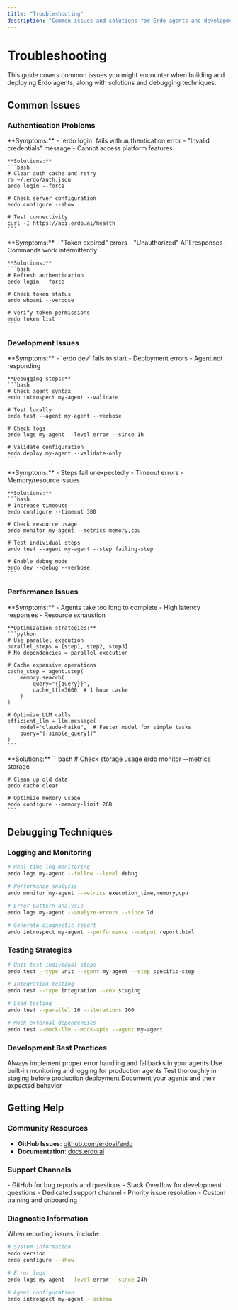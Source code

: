 ```yaml
---
title: "Troubleshooting"
description: "Common issues and solutions for Erdo agents and development"
---
```


# Troubleshooting

This guide covers common issues you might encounter when building and deploying Erdo agents, along with solutions and debugging techniques.

## Common Issues

### Authentication Problems

<AccordionGroup>
  <Accordion title="Login Failed / Invalid Credentials">
    **Symptoms:**
    - `erdo login` fails with authentication error
    - "Invalid credentials" message
    - Cannot access platform features

    **Solutions:**
    ```bash
    # Clear auth cache and retry
    rm ~/.erdo/auth.json
    erdo login --force

    # Check server configuration
    erdo configure --show

    # Test connectivity
    curl -I https://api.erdo.ai/health
    ```

  </Accordion>

  <Accordion title="Token Expired / Unauthorized">
    **Symptoms:**
    - "Token expired" errors
    - "Unauthorized" API responses
    - Commands work intermittently

    **Solutions:**
    ```bash
    # Refresh authentication
    erdo login --force

    # Check token status
    erdo whoami --verbose

    # Verify token permissions
    erdo token list
    ```

  </Accordion>
</AccordionGroup>

### Development Issues

<AccordionGroup>
  <Accordion title="Agent Won't Start / Deploy">
    **Symptoms:**
    - `erdo dev` fails to start
    - Deployment errors
    - Agent not responding

    **Debugging steps:**
    ```bash
    # Check agent syntax
    erdo introspect my-agent --validate

    # Test locally
    erdo test --agent my-agent --verbose

    # Check logs
    erdo logs my-agent --level error --since 1h

    # Validate configuration
    erdo deploy my-agent --validate-only
    ```

  </Accordion>

  <Accordion title="Step Execution Failures">
    **Symptoms:**
    - Steps fail unexpectedly
    - Timeout errors
    - Memory/resource issues

    **Solutions:**
    ```bash
    # Increase timeouts
    erdo configure --timeout 300

    # Check resource usage
    erdo monitor my-agent --metrics memory,cpu

    # Test individual steps
    erdo test --agent my-agent --step failing-step

    # Enable debug mode
    erdo dev --debug --verbose
    ```

  </Accordion>
</AccordionGroup>

### Performance Issues

<AccordionGroup>
  <Accordion title="Slow Agent Execution">
    **Symptoms:**
    - Agents take too long to complete
    - High latency responses
    - Resource exhaustion

    **Optimization strategies:**
    ```python
    # Use parallel execution
    parallel_steps = [step1, step2, step3]
    # No dependencies = parallel execution

    # Cache expensive operations
    cache_step = agent.step(
        memory.search(
            query="{{query}}",
            cache_ttl=3600  # 1 hour cache
        )
    )

    # Optimize LLM calls
    efficient_llm = llm.message(
        model="claude-haiku",  # Faster model for simple tasks
        query="{{simple_query}}"
    )
    ```

  </Accordion>

  <Accordion title="Memory/Storage Issues">
    **Solutions:**
    ```bash
    # Check storage usage
    erdo monitor --metrics storage

    # Clean up old data
    erdo cache clear

    # Optimize memory usage
    erdo configure --memory-limit 2GB
    ```

  </Accordion>
</AccordionGroup>

## Debugging Techniques

### Logging and Monitoring

```bash
# Real-time log monitoring
erdo logs my-agent --follow --level debug

# Performance analysis
erdo monitor my-agent --metrics execution_time,memory,cpu

# Error pattern analysis
erdo logs my-agent --analyze-errors --since 7d

# Generate diagnostic report
erdo introspect my-agent --performance --output report.html
```

### Testing Strategies

```bash
# Unit test individual steps
erdo test --type unit --agent my-agent --step specific-step

# Integration testing
erdo test --type integration --env staging

# Load testing
erdo test --parallel 10 --iterations 100

# Mock external dependencies
erdo test --mock-llm --mock-apis --agent my-agent
```

### Development Best Practices

<CardGroup cols={2}>
  <Card title="Error Handling" icon="exclamation-triangle">
    Always implement proper error handling and fallbacks in your agents
  </Card>
  <Card title="Monitoring" icon="chart-line">
    Use built-in monitoring and logging for production agents
  </Card>
  <Card title="Testing" icon="check-circle">
    Test thoroughly in staging before production deployment
  </Card>
  <Card title="Documentation" icon="book">
    Document your agents and their expected behavior
  </Card>
</CardGroup>

## Getting Help

### Community Resources

- **GitHub Issues**: [github.com/erdoai/erdo](https://github.com/erdoai/erdo)
- **Documentation**: [docs.erdo.ai](https://docs.erdo.ai)

### Support Channels

<Tabs>
  <Tab title="Community Support">
    - GitHub for bug reports and questions - Stack Overflow for development
    questions
  </Tab>
  <Tab title="Enterprise Support">
    - Dedicated support channel - Priority issue resolution - Custom training
    and onboarding
  </Tab>
</Tabs>

### Diagnostic Information

When reporting issues, include:

```bash
# System information
erdo version
erdo configure --show

# Error logs
erdo logs my-agent --level error --since 24h

# Agent configuration
erdo introspect my-agent --schema
```
